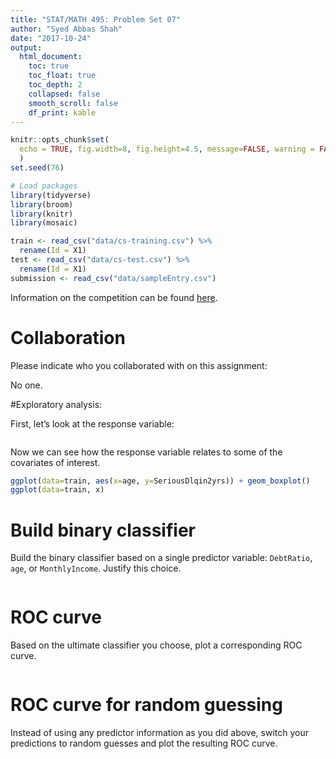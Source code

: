 ```yaml
---
title: "STAT/MATH 495: Problem Set 07"
author: "Syed Abbas Shah"
date: "2017-10-24"
output:
  html_document:
    toc: true
    toc_float: true
    toc_depth: 2
    collapsed: false
    smooth_scroll: false
    df_print: kable
---
```


```r
knitr::opts_chunk$set(
  echo = TRUE, fig.width=8, fig.height=4.5, message=FALSE, warning = FALSE
  )
set.seed(76)

# Load packages
library(tidyverse)
library(broom)
library(knitr)
library(mosaic)

train <- read_csv("data/cs-training.csv") %>% 
  rename(Id = X1)
test <- read_csv("data/cs-test.csv") %>% 
  rename(Id = X1)
submission <- read_csv("data/sampleEntry.csv")
```

Information on the competition can be found [here](https://www.kaggle.com/c/GiveMeSomeCredit/data).



# Collaboration

Please indicate who you collaborated with on this assignment: 

No one.

#Exploratory analysis:

First, let's look at the response variable:
```r

```

Now we can see how the response variable relates to some of the covariates of interest.
```r

ggplot(data=train, aes(x=age, y=SeriousDlqin2yrs)) + geom_boxplot()
ggplot(data=train, x)
```


# Build binary classifier

Build the binary classifier based on a single predictor variable: `DebtRatio`,
`age`, or `MonthlyIncome`. Justify this choice.

```r

```



# ROC curve

Based on the ultimate classifier you choose, plot a corresponding ROC curve.

```r

```



# ROC curve for random guessing

Instead of using any predictor information as you did above, switch your
predictions to random guesses and plot the resulting ROC curve.

```r

```
